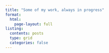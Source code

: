 ```yaml
---
title: "Some of my work, always in progress"
format: 
  html: 
    page-layout: full
listing: 
  contents: posts
  type: grid
  categories: false
---
```

